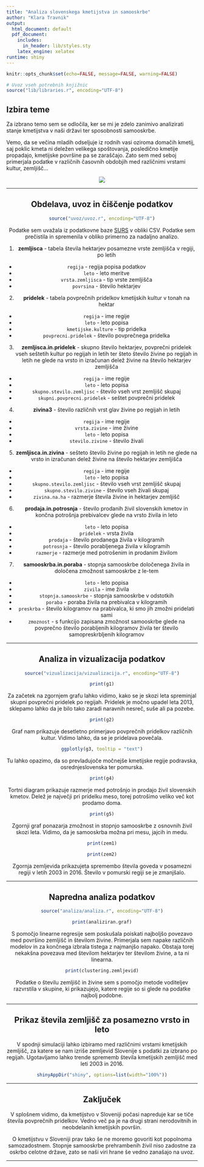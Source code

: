 ```yaml
---
title: "Analiza slovenskega kmetijstva in samooskrbe"
author: "Klara Travnik"
output:
  html_document: default
  pdf_document:
    includes:
      in_header: lib/styles.sty
    latex_engine: xelatex
runtime: shiny
---
```


```r
knitr::opts_chunk$set(echo=FALSE, message=FALSE, warning=FALSE)

# Uvoz vseh potrebnih knjižnic
source("lib/libraries.r", encoding="UTF-8")
```


## Izbira teme

Za izbrano temo sem se odločila, ker se mi je zdelo zanimivo analizirati stanje kmetijstva v naši državi ter sposobnosti samooskrbe.


Vemo, da se večina mladih odseljuje iz rodnih vasi oziroma domačih kmetij, saj poklic kmeta ni deležen velikega spoštovanja, posledično kmetije propadajo, kmetijske površine pa se zaraščajo. Zato sem med seboj primerjala podatke v različnih časovnih obdobjih med različnimi vrstami kultur, zemljišč... 


<center>
![](slike/njiva.jpg)

***

## Obdelava, uvoz in čiščenje podatkov

```r
source("uvoz/uvoz.r", encoding="UTF-8")
```
Podatke sem uvažala iz podatkovne baze [SURS](https://pxweb.stat.si/SiStat/sl) v obliki CSV. Podatke sem prečistila in spremenila v obliko primerno za nadaljno analizo.

1. **zemljisca** - tabela števila hektarjev posamezne vrste zemljišča v regiji, po letih
- `regija` - regija popisa podatkov
- `leto` - leto meritve
- `vrsta.zemljisca` - tip vrste zemljišča
- `povrsina` - število hektarjev

2. **pridelek** - tabela povprečnih pridelkov kmetijskih kultur v tonah na hektar
- `regija` - ime regije
- `leto` - leto popisa
- `kmetijske.kulture` - tip pridelka
- `povprecni.pridelek` - število povprečnega pridelka

3. **zemljisca.in.pridelek** - skupno število hektarjev, povprečni pridelek vseh seštetih kultur po regijah in letih ter šteto število živine po regijah in letih ne glede na vrsto in izračunan delež živine na število hektarjev zemljišča 
- `regija` - ime regije
- `leto` - leto popisa
- `skupno.stevilo.zemljisc` - število vseh vrst zemljišč skupaj
- `skupni.povprecni.pridelek` - seštet povprečni pridelek


4. **zivina3** - število različnih vrst glav živine po regijah in letih
- `regija` - ime regije
- `vrsta.zivine` - ime živine
- `leto` - leto popisa
- `stevilo.zivine` - število živali

5. **zemljisca.in.zivina** - sešteto število živine po regijah in letih ne glede na vrsto in izračunan delež živine na število hektarjev zemljišča 
- `regija` - ime regije
- `leto` - leto popisa
- `skupno.stevilo.zemljisc` - število vseh vrst zemljišč skupaj
- `skupno.stevilo.zivine` - število vseh živali skupaj
- `zivina.na.ha` - razmerje števila živine in hektarjev zemljišč

6. **prodaja.in.potrosnja** - število prodanih živil slovenskih kmetov in končna potrošnja prebivalcev glede na vrsto živila in leto
- `leto` - leto popisa
- `pridelek` - vrsta živila
- `prodaja` - število prodanega živila v kilogramih
- `potrosnja` - število porabljenega živila v kilogramih
- `razmerje` - razmerje med potrošenim in prodanim živilom

7. **samooskrba.in.poraba** - stopnja samooskrbe določenega živila in določena zmožnost samooskrbe z le-tem
- `leto` - leto popisa
- `zivila` - ime živila
- `stopnja.samooskrbe` - stopnja samooskrbe v odstotkih
- `poraba` - poraba živila na prebivalca v kilogramih
- `preskrba` - število kilogramov na prabivalca, ki smo jih zmožni pridelati sami
- `zmoznost` - s funkcijo zapisana zmožnost samooskrbe glede na povprečno število porabljenih kilogramov živila ter število samopreskrbljenih kilogramov


***

## Analiza in vizualizacija podatkov

```r
source("vizualizacija/vizualizacija.r", encoding="UTF-8")
```

```r
print(g1)
```

Za začetek na zgornjem grafu lahko vidimo, kako se je skozi leta spreminjal skupni povprečni pridelek po regijah. Pridelek je močno upadel leta 2013, sklepamo lahko da je bilo tako zaradi naravnih nesreč, suše ali pa pozebe.



```r
print(g2)
```

Graf nam prikazuje desetletno primerjavo povprečnih pridelkov različnih kultur. Vidimo lahko, da se je pridelava povečala.



```r
ggplotly(g3, tooltip = "text")
```

Tu lahko opazimo, da so prevladujoče močnejše kmetijske regije podravska, osrednjeslovenska ter pomurska.



```r
print(g4)
```

Tortni diagram prikazuje razmerje med potrošnjo in prodajo živil slovenskih kmetov. Delež je največji pri pridelku meso, torej potrošimo veliko več kot prodamo doma.



```r
print(g5)
```

Zgornji graf ponazarja zmožnost in stopnjo samooskrbe z osnovnih živil skozi leta. Vidimo, da je samooskrba možna pri mesu, jajcih in medu. 




```r
print(zem1)
```
```r
print(zem2)
```

Zgornja zemljevida prikazujeta spremembo števila goveda v posamezni regiji v letih 2003 in 2016. Število v pomurski regiji se je zmanjšalo.



*** 

## Napredna analiza podatkov

```r
source("analiza/analiza.r", encoding="UTF-8")
```

```r
print(analiziran.graf)
```
S pomočjo linearne regresije sem poskušala poiskati najboljšo povezavo med površino zemljišč in številom živine.  Primerjala sem napake različnih modelov in za končnega izbrala tistega z najmanjšo napako. Obstaja torej nekakšna povezava med številom hektarjev ter številom živine, a ta ni linearna.  




```r
print(clustering.zemljevid)
```
Podatke o številu zemljišč in živine sem s pomočjo metode voditeljev razvrstila v skupine, ki prikazujejo, katere regije so si glede na podatke najbolj podobne.


***
## Prikaz števila zemljišč za posamezno vrsto in leto


V spodnji simulaciji lahko izbiramo med različnimi vrstami kmetijskih zemljišč, za katere se nam izriše zemljevid Slovenije s podatki za izbrano po regijah. Ugotavljamo lahko trende sprememb števila kmetijskih zemljišč med leti 2003 in 2016. 

```r
shinyAppDir("shiny", options=list(width="100%"))
```


***

## Zaključek

V splošnem vidimo, da kmetijstvo v Sloveniji počasi napreduje kar se tiče števila povprečnih pridelkov. Vedno več pa je na drugi strani nerodovitnih in neobdelanih kmetijskih površin.

O kmetijstvu v Sloveniji prav tako še ne moremo govoriti kot popolnoma samozadostnem. Stopnje samooskrbe prehrambenih živil niso zadostne za oskrbo celotne države, zato se naši viri hrane še vedno zanašajo na uvoz.


***
